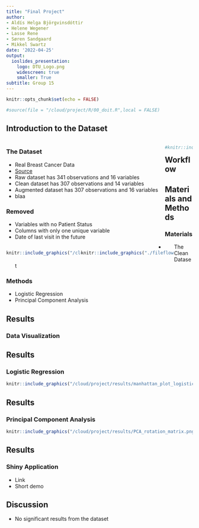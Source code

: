 ```yaml
---
title: "Final Project"
author:
- Aldís Helga Björgvinsdóttir
- Helene Wegener
- Lasse Rene
- Søren Sandgaard
- Mikkel Swartz
date: '2022-04-25'
output:
  ioslides_presentation:
    logo: DTU_Logo.png
    widescreen: true
    smaller: True
subtitle: Group 15
---
```


```r
knitr::opts_chunk$set(echo = FALSE)
```

```r
#source(file = "/cloud/project/R/00_doit.R",local = FALSE)
```

## Introduction to the Dataset
<div style="float: left; width: 85%;">
### The Dataset
-   Real Breast Cancer Data
-   [Source](https://www.kaggle.com/code/varshinipj/breast-cancer-gene-data/data)
-   Raw dataset has 341 observations and 16 variables
-   Clean dataset has 307 observations and 14 variables
-   Augmented dataset has 307 observations and 16 variables
  -   blaa

### Removed
-   Variables with no Patient Status
-   Columns with only one unique variable
-   Date of last visit in the future
</div>

<div style="float: left; width: 15%;">
```r
#knitr::include_graphics("/cloud/project/doc/breastcancer.png")
```
</div>

## Workflow
<div style="float: left; width: 40%;">
```r
knitr::include_graphics("/cloud/project/doc/workflow.png")
```
</div>

<div style="float: left; width: 50%;">
```r
knitr::include_graphics("./fileflow.png")
```
</div>

## Materials and Methods

### Materials
- The Clean Dataset

### Methods
- Logistic Regression
- Principal Component Analysis

## Results

### Data Visualization


## Results

### Logistic Regression
```r
knitr::include_graphics("/cloud/project/results/manhattan_plot_logistic_regression.png")
```

## Results

### Principal Component Analysis

```r
knitr::include_graphics("/cloud/project/results/PCA_rotation_matrix.png")
```


## Results

### Shiny Application
- Link
- Short demo


## Discussion
- No significant results from the dataset





